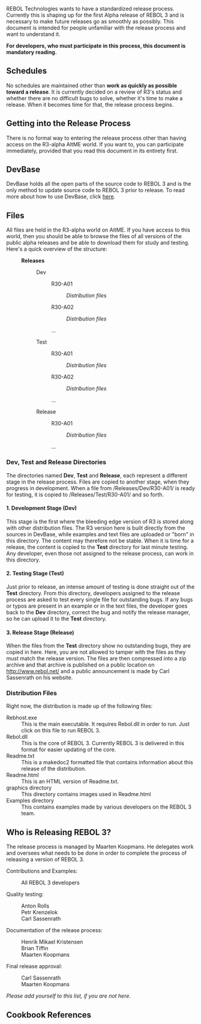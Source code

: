 {{Cookbook|title=Release Process|author=Henrik Mikael Kristensen|level=1|category=RT Developer}}

REBOL Technologies wants to have a standardized release process. Currently this is shaping up for the first Alpha release of REBOL 3 and is necessary to make future releases go as smoothly as possibly. This document is intended for people unfamiliar with the release process and want to understand it.

'''For developers, who must participate in this process, this document is mandatory reading.'''

== Schedules ==

No schedules are maintained other than '''work as quickly as possible toward a release'''. It is currently decided on a review of R3's status and whether there are no difficult bugs to solve, whether it's time to make a release. When it becomes time for that, the release process begins.

== Getting into the Release Process ==

There is no formal way to entering the release process other than having access on the R3-alpha AltME world. If you want to, you can participate immediately, provided that you read this document in its entirety first.

== DevBase ==

DevBase holds all the open parts of the source code to REBOL 3 and is the only method to update source code to REBOL 3 prior to release. To read more about how to use DevBase, click [[DevBase|here]].

== Files ==

All files are held in the R3-alpha world on AltME. If you have access to this world, then you should be able to browse the files of all versions of the public alpha releases and be able to download them for study and testing. Here's a quick overview of the structure:

:'''Releases'''
::Dev
:::R30-A01
::::''Distribution files''
:::R30-A02
::::''Distribution files''
:::...
::Test
:::R30-A01
::::''Distribution files''
:::R30-A02
::::''Distribution files''
:::...
::Release
:::R30-A01
::::''Distribution files''
:::...

=== Dev, Test and Release Directories ===

The directories named '''Dev''', '''Test''' and '''Release''', each represent a different stage in the release process. Files are copied to another stage, when they progress in development. When a file from /Releases/Dev/R30-A01/ is ready for testing, it is copied to /Releases/Test/R30-A01/ and so forth.

==== 1. Development Stage (Dev) ====

This stage is the first where the bleeding edge version of R3 is stored along with other distribution files. The R3 version here is built directly from the sources in DevBase, while examples and text files are uploaded or "born" in this directory. The content may therefore not be stable. When it is time for a release, the content is copied to the '''Test''' directory for last minute testing. Any developer, even those not assigned to the release process, can work in this directory.

==== 2. Testing Stage (Test) ====

Just prior to release, an intense amount of testing is done straight out of the '''Test''' directory. From this directory, developers assigned to the release process are asked to test every single file for outstanding bugs. If any bugs or typos are present in an example or in the text files, the developer goes back to the '''Dev''' directory, correct the bug and notify the release manager, so he can upload it to the '''Test''' directory.

==== 3. Release Stage (Release) ====

When the files from the '''Test''' directory show no outstanding bugs, they are copied in here. Here, you are not allowed to tamper with the files as they must match the release version. The files are then compressed into a zip archive and that archive is published on a public location on http://www.rebol.net/ and a public announcement is made by Carl Sassenrath on his website.

=== Distribution Files ===

Right now, the distribution is made up of the following files:

;Rebhost.exe
:This is the main executable. It requires Rebol.dll in order to run. Just click on this file to run REBOL 3.
;Rebol.dll
:This is the core of REBOL 3. Currently REBOL 3 is delivered in this format for easier updating of the core.
;Readme.txt
:This is a makedoc2 formatted file that contains information about this release of the distribution.
;Readme.html
:This is an HTML version of Readme.txt.
;graphics directory
:This directory contains images used in Readme.html
;Examples directory
:This contains examples made by various developers on the REBOL 3 team.

== Who is Releasing REBOL 3? ==

The release process is managed by Maarten Koopmans. He delegates work and oversees what needs to be done in order to complete the process of releasing a version of REBOL 3.

;Contributions and Examples:

:All REBOL 3 developers

;Quality testing:

:Anton Rolls
:Petr Krenzelok
:Carl Sassenrath

;Documentation of the release process:

:Henrik Mikael Kristensen
:Brian Tiffin
:Maarten Koopmans

;Final release approval:

:Carl Sassenrath
:Maarten Koopmans

''Please add yourself to this list, if you are not here.''

==Cookbook References==

{{:Cookbook References}}